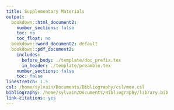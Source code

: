 ```yaml
---
title: Supplementary Materials
output:
  bookdown::html_document2:
    number_sections: false
    toc: no
    toc_float: no
  bookdown::word_document2: default
  bookdown::pdf_document2:
    includes:
      before_body: ./template/doc_prefix.tex
      in_header: ./template/preamble.tex
    number_sections: false
    toc: false
linestretch: 1.5
csl: /home/sylvain/Documents/Bibliography/csl/mee.csl
bibliography: /home/sylvain/Documents/Bibliography/library.bib
link-citations: yes
---
```


\makeatletter
\renewcommand*{\thetable}{\arabic{table}}
\renewcommand*{\thefigure}{\arabic{figure}}
\let\c@table\c@figure
\makeatother 

\renewcommand{\figurename}{Supplementary Material S.}
\renewcommand{\tablename}{Supplementary Material S.}
